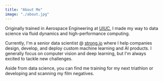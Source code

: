 ```yaml
---
title: "About Me"
image: "./about.jpg"
---
```



Originally trained in Aerospace Engineering at <a href="https://aerospace.illinois.edu/" target="_blank" rel="nofollow noopener noreferrer" aria-label="External Link"><Underlining>UIUC</Underlining>,</a> I made my way to data science via fluid dynamics and high-performance computing.

Currently, I'm a senior data scientist @ <a href="https://strong.io" target="_blank" rel="nofollow noopener noreferrer" aria-label="External Link"><Underlining>strong.io</Underlining></a> where I help companies design, develop, and deploy custom machine learning and AI products. I generally focus on computer vision and deep learning, but I'm always excited to tackle new challenges.

Aside from data science, you can find me training for my next triathlon or developing and scanning my film negatives.
